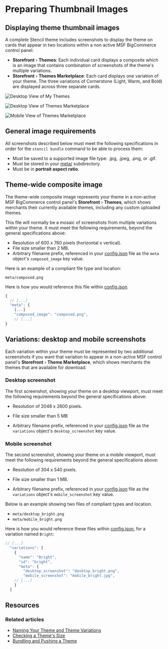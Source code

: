 # Preparing Thumbnail Images



## Displaying theme thumbnail images


A complete Stencil theme includes screenshots to display the theme on cards that appear in two locations within a non active MSF BigCommerce control panel:


* **Storefront** › **Themes**: Each individual card displays a composite which is an image that contains combination of screenshots of the theme's multiple variations.
* **Storefront** › **Themes Marketplace**: Each card displays one variation of your theme. The three variations of Cornerstone (Light, Warm, and Bold) are displayed across three separate cards.

![Desktop View of My Themes](https://storage.googleapis.com/bigcommerce-production-dev-center/images/my-themes-desktop.png "Desktop View of My Themes")

![Desktop View of Themes Marketplace](https://storage.googleapis.com/bigcommerce-production-dev-center/images/themes-marketplace-desktop.png "Desktop View of Themes Marketplace")

![Mobile View of Themes Marketplace](https://storage.googleapis.com/bigcommerce-production-dev-center/images/themes-marketplace-mobile.png "Mobile View of Themes Marketplace")

## General image requirements

All screenshots described below must meet the following specifications in order for the `stencil bundle` command to be able to process them:
* Must be saved to a supported image file type: .jpg, .jpeg, .png, or .gif.
* Must be stored in your [meta/](https://github.com/bigcommerce/cornerstone/tree/master/meta) subdirectory.
* Must be in **portrait aspect ratio**.

## Theme-wide composite image

The theme-wide composite image represents your theme in a non-active MSF BigCommerce control panel's **Storefront** › **Themes**, which shows merchants their currently available themes, including any custom uploaded themes.


This file will normally be a mosaic of screenshots from multiple variations within your theme. It must meet the following requirements, beyond the general specifications above:

* Resolution of 600 x 760 pixels (horizontal x vertical).
* File size smaller than 2 MB.
* Arbitrary filename prefix, referenced in your [config.json](https://github.com/bigcommerce/cornerstone/blob/master/config.json) file as the `meta` object's `composed_image` key value.

Here is an example of a compliant file type and location:

`meta/composed.png`

Here is how you would reference this file within [config.json](https://github.com/bigcommerce/cornerstone/blob/master/config.json).

```js copy showLineNumbers
{
  // [...]
  "meta": {
    [...]
    "composed_image": "composed.png",
    // [...]
}
```

## Variations: desktop and mobile screenshots

Each variation within your theme must be represented by two additional screenshots if you want that variation to appear in a non-active MSF control panel's  **Storefront** › **Theme Marketplace**, which shows merchants the themes that are available for download.

### Desktop screenshot

The first screenshot, showing your theme on a desktop viewport, must meet the following requirements beyond the general specifications above:
* Resolution of 2048 x 2600 pixels.

* File size smaller than 5 MB
* Arbitrary filename prefix, referenced in your [config.json](https://github.com/bigcommerce/cornerstone/blob/master/config.json) file as the `variations` object's `desktop_screenshot` key value.

### Mobile screenshot

The second screenshot, showing your theme on a mobile viewport, must meet the following requirements beyond the general specifications above:
* Resolution of 304 x 540 pixels.

* File size smaller than 1 MB.
* Arbitrary filename prefix, referenced in your [config.json](https://github.com/bigcommerce/cornerstone/blob/master/config.json) file as the `variations` object's `mobile_screenshot` key value.

Below is an example showing two files of compliant types and location.

* `meta/desktop_bright.png`
* `meta/mobile_bright.png`

Here is how you would reference these files within [config.json](https://github.com/bigcommerce/cornerstone/blob/master/config.json), for a variation named `Bright`:

```js showLineNumbers copy
// [...]
  "variations": [
    {
      "name": "Bright",
      "id": "bright",
      "meta": {
        "desktop_screenshot": "desktop_bright.png",
        "mobile_screenshot": "mobile_bright.jpg",
    // [...]
    }
  ]

```

## Resources

### Related articles
* [Naming Your Theme and Theme Variations](/docs/storefront/stencil/themes/foundations/variations)
* [Checking a Theme's Size](/docs/storefront/stencil/deployment/theme-size)
* [Bundling and Pushing a Theme](/docs/storefront/stencil/deployment/upload)
